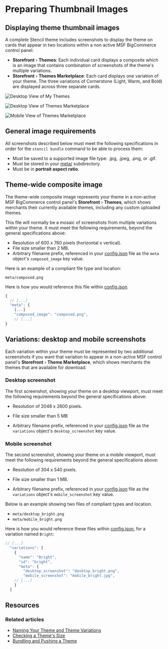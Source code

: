 # Preparing Thumbnail Images



## Displaying theme thumbnail images


A complete Stencil theme includes screenshots to display the theme on cards that appear in two locations within a non active MSF BigCommerce control panel:


* **Storefront** › **Themes**: Each individual card displays a composite which is an image that contains combination of screenshots of the theme's multiple variations.
* **Storefront** › **Themes Marketplace**: Each card displays one variation of your theme. The three variations of Cornerstone (Light, Warm, and Bold) are displayed across three separate cards.

![Desktop View of My Themes](https://storage.googleapis.com/bigcommerce-production-dev-center/images/my-themes-desktop.png "Desktop View of My Themes")

![Desktop View of Themes Marketplace](https://storage.googleapis.com/bigcommerce-production-dev-center/images/themes-marketplace-desktop.png "Desktop View of Themes Marketplace")

![Mobile View of Themes Marketplace](https://storage.googleapis.com/bigcommerce-production-dev-center/images/themes-marketplace-mobile.png "Mobile View of Themes Marketplace")

## General image requirements

All screenshots described below must meet the following specifications in order for the `stencil bundle` command to be able to process them:
* Must be saved to a supported image file type: .jpg, .jpeg, .png, or .gif.
* Must be stored in your [meta/](https://github.com/bigcommerce/cornerstone/tree/master/meta) subdirectory.
* Must be in **portrait aspect ratio**.

## Theme-wide composite image

The theme-wide composite image represents your theme in a non-active MSF BigCommerce control panel's **Storefront** › **Themes**, which shows merchants their currently available themes, including any custom uploaded themes.


This file will normally be a mosaic of screenshots from multiple variations within your theme. It must meet the following requirements, beyond the general specifications above:

* Resolution of 600 x 760 pixels (horizontal x vertical).
* File size smaller than 2 MB.
* Arbitrary filename prefix, referenced in your [config.json](https://github.com/bigcommerce/cornerstone/blob/master/config.json) file as the `meta` object's `composed_image` key value.

Here is an example of a compliant file type and location:

`meta/composed.png`

Here is how you would reference this file within [config.json](https://github.com/bigcommerce/cornerstone/blob/master/config.json).

```js copy showLineNumbers
{
  // [...]
  "meta": {
    [...]
    "composed_image": "composed.png",
    // [...]
}
```

## Variations: desktop and mobile screenshots

Each variation within your theme must be represented by two additional screenshots if you want that variation to appear in a non-active MSF control panel's  **Storefront** › **Theme Marketplace**, which shows merchants the themes that are available for download.

### Desktop screenshot

The first screenshot, showing your theme on a desktop viewport, must meet the following requirements beyond the general specifications above:
* Resolution of 2048 x 2600 pixels.

* File size smaller than 5 MB
* Arbitrary filename prefix, referenced in your [config.json](https://github.com/bigcommerce/cornerstone/blob/master/config.json) file as the `variations` object's `desktop_screenshot` key value.

### Mobile screenshot

The second screenshot, showing your theme on a mobile viewport, must meet the following requirements beyond the general specifications above:
* Resolution of 304 x 540 pixels.

* File size smaller than 1 MB.
* Arbitrary filename prefix, referenced in your [config.json](https://github.com/bigcommerce/cornerstone/blob/master/config.json) file as the `variations` object's `mobile_screenshot` key value.

Below is an example showing two files of compliant types and location.

* `meta/desktop_bright.png`
* `meta/mobile_bright.png`

Here is how you would reference these files within [config.json](https://github.com/bigcommerce/cornerstone/blob/master/config.json), for a variation named `Bright`:

```js showLineNumbers copy
// [...]
  "variations": [
    {
      "name": "Bright",
      "id": "bright",
      "meta": {
        "desktop_screenshot": "desktop_bright.png",
        "mobile_screenshot": "mobile_bright.jpg",
    // [...]
    }
  ]

```

## Resources

### Related articles
* [Naming Your Theme and Theme Variations](/docs/storefront/stencil/themes/foundations/variations)
* [Checking a Theme's Size](/docs/storefront/stencil/deployment/theme-size)
* [Bundling and Pushing a Theme](/docs/storefront/stencil/deployment/upload)
